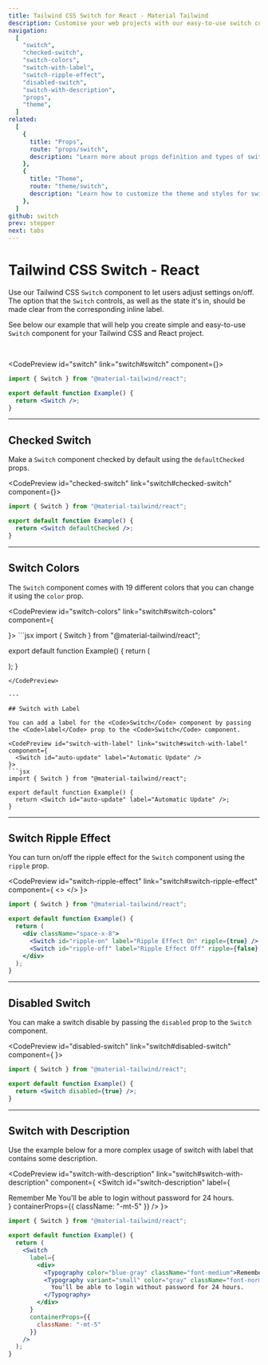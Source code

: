 ```yaml
---
title: Tailwind CSS Switch for React - Material Tailwind
description: Customise your web projects with our easy-to-use switch component for Tailwind CSS and React using Material Design guidelines.
navigation:
  [
    "switch",
    "checked-switch",
    "switch-colors",
    "switch-with-label",
    "switch-ripple-effect",
    "disabled-switch",
    "switch-with-description",
    "props",
    "theme",
  ]
related:
  [
    {
      title: "Props",
      route: "props/switch",
      description: "Learn more about props definition and types of switch component.",
    },
    {
      title: "Theme",
      route: "theme/switch",
      description: "Learn how to customize the theme and styles for switch component.",
    },
  ]
github: switch
prev: stepper
next: tabs
---
```


# Tailwind CSS Switch - React

Use our Tailwind CSS <Code>Switch</Code> component to let users adjust settings on/off. The option that the <Code>Switch</Code> controls, as well as the state it's in, should be made clear from the corresponding inline label.

See below our example that will help you create simple and easy-to-use <Code>Switch</Code> component for your Tailwind CSS and React project.

<br />

<CodePreview id="switch" link="switch#switch" component={<Switch id="switch-component" />}>
```jsx
import { Switch } from "@material-tailwind/react";

export default function Example() {
  return <Switch />;
}
```
</CodePreview>

---

## Checked Switch

Make a <Code>Switch</Code> component checked by default using the <Code>defaultChecked</Code> props.

<CodePreview id="checked-switch" link="switch#checked-switch" component={<Switch id="checked-switch-component" defaultChecked />}>
```jsx
import { Switch } from "@material-tailwind/react";

export default function Example() {
  return <Switch defaultChecked />;
}
```
</CodePreview>

---

## Switch Colors

The <Code>Switch</Code> component comes with 19 different colors that you can change it using the <Code>color</Code> prop.

<CodePreview id="switch-colors" link="switch#switch-colors" component={
  <div className="flex w-max gap-4">
    <Switch id="switch-1" color="blue" defaultChecked />
    <Switch id="switch-2" color="red" defaultChecked />
    <Switch id="switch-3" color="green" defaultChecked />
    <Switch id="switch-4" color="amber" defaultChecked />
    <Switch id="switch-5" color="teal" defaultChecked />
    <Switch id="switch-6" color="indigo" defaultChecked />
    <Switch id="switch-7" color="purple" defaultChecked />
    <Switch id="switch-8" color="pink" defaultChecked />
  </div>
}>
```jsx
import { Switch } from "@material-tailwind/react";

export default function Example() {
  return (
    <div className="flex w-max gap-4">
      <Switch id="blue" color="blue" defaultChecked />
      <Switch id="red" color="red" defaultChecked />
      <Switch id="green" color="green" defaultChecked />
      <Switch id="amber" color="amber" defaultChecked />
      <Switch id="teal" color="teal" defaultChecked />
      <Switch id="indigo" color="indigo" defaultChecked />
      <Switch id="purple" color="purple" defaultChecked />
      <Switch id="pink" color="pink" defaultChecked />
    </div>
  );
}
```
</CodePreview>

---

## Switch with Label

You can add a label for the <Code>Switch</Code> component by passing the <Code>label</Code> prop to the <Code>Switch</Code> component.

<CodePreview id="switch-with-label" link="switch#switch-with-label" component={
  <Switch id="auto-update" label="Automatic Update" />
}>
```jsx
import { Switch } from "@material-tailwind/react";

export default function Example() {
  return <Switch id="auto-update" label="Automatic Update" />;
}
```
</CodePreview>

---

## Switch Ripple Effect

You can turn on/off the ripple effect for the <Code>Switch</Code> component using the <Code>ripple</Code> prop.

<CodePreview id="switch-ripple-effect" link="switch#switch-ripple-effect" component={
  <>
    <Switch id="ripple-on" label="Ripple Effect On" />
    <Switch id="ripple-off" label="Ripple Effect Off" ripple={false} />
  </>
}>
```jsx
import { Switch } from "@material-tailwind/react";

export default function Example() {
  return (
    <div className="space-x-8">
      <Switch id="ripple-on" label="Ripple Effect On" ripple={true} />
      <Switch id="ripple-off" label="Ripple Effect Off" ripple={false} />
    </div>
  );
}
```
</CodePreview>

---

## Disabled Switch

You can make a switch disable by passing the <Code>disabled</Code> prop to the <Code>Switch</Code> component.

<CodePreview id="disabled-switch" link="switch#disabled-switch" component={
  <Switch id="switch-disabled" disabled={true} />
}>
```jsx
import { Switch } from "@material-tailwind/react";

export default function Example() {
  return <Switch disabled={true} />;
}
```
</CodePreview>

---

## Switch with Description

Use the example below for a more complex usage of switch with label that contains some description.

<CodePreview id="switch-with-description" link="switch#switch-with-description" component={
  <Switch
    id="switch-description"
    label={
      <div>
        <Typography color="blue-gray" className="font-medium">Remember Me</Typography>
        <Typography variant="small" color="gray" className="font-normal">
          You'll be able to login without password for 24 hours.
        </Typography>
      </div>
    } 
    containerProps={{
      className: "-mt-5"
    }}
  />
}>
```jsx
import { Switch } from "@material-tailwind/react";

export default function Example() {
  return (
    <Switch
      label={
        <div>
          <Typography color="blue-gray" className="font-medium">Remember Me</Typography>
          <Typography variant="small" color="gray" className="font-normal">
            You'll be able to login without password for 24 hours.
          </Typography>
        </div>
      } 
      containerProps={{
        className: "-mt-5"
      }}
    />
  );
}
```
</CodePreview>

<span id="props" className="scroll-mt-48" />
<span id="theme" className="scroll-mt-48" />
